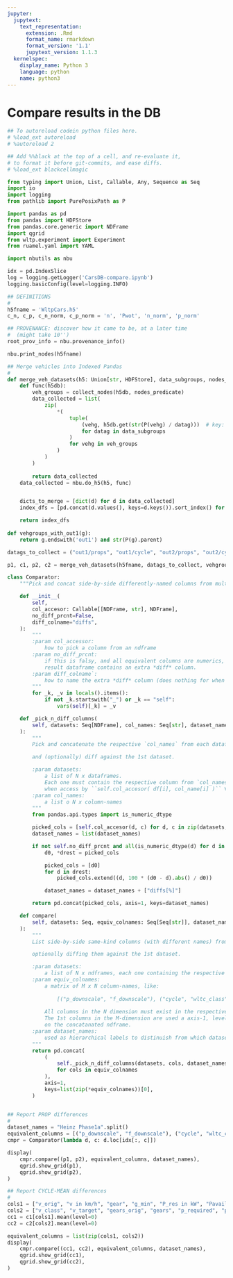 ```yaml
---
jupyter:
  jupytext:
    text_representation:
      extension: .Rmd
      format_name: rmarkdown
      format_version: '1.1'
      jupytext_version: 1.1.3
  kernelspec:
    display_name: Python 3
    language: python
    name: python3
---
```


# Compare results in the DB

```python
## To autoreload codein python files here.
# %load_ext autoreload
# %autoreload 2

## Add %%black at the top of a cell, and re-evaluate it, 
# to format it before git-commits, and ease diffs.
# %load_ext blackcellmagic
```

```python
from typing import Union, List, Callable, Any, Sequence as Seq
import io
import logging
from pathlib import PurePosixPath as P

import pandas as pd
from pandas import HDFStore
from pandas.core.generic import NDFrame
import qgrid
from wltp.experiment import Experiment
from ruamel.yaml import YAML

import nbutils as nbu

idx = pd.IndexSlice
log = logging.getLogger('CarsDB-compare.ipynb')
logging.basicConfig(level=logging.INFO)
```

```python
## DEFINITIONS
#
h5fname = 'WltpCars.h5'
c_n, c_p, c_n_norm, c_p_norm = 'n', 'Pwot', 'n_norm', 'p_norm'
```

```python
## PROVENANCE: discover how it came to be, at a later time
#  (might take 10'')
root_prov_info = nbu.provenance_info() 
```

```python
nbu.print_nodes(h5fname)
```

```python
## Merge vehicles into Indexed Pandas
#
def merge_veh_datasets(h5: Union[str, HDFStore], data_subgroups, nodes_predicate) -> List[NDFrame]:
    def func(h5db):
        veh_groups = collect_nodes(h5db, nodes_predicate)
        data_collected = list(
            zip(
                *(
                    tuple( 
                        (vehg, h5db.get(str(P(vehg) / datag)))  # key: vehnum, value: subgroup-dfs
                        for datag in data_subgroups
                    )
                    for vehg in veh_groups
                )
            )
        )
        
        return data_collected
    data_collected = nbu.do_h5(h5, func)


    dicts_to_merge = [dict(d) for d in data_collected]
    index_dfs = [pd.concat(d.values(), keys=d.keys()).sort_index() for d in dicts_to_merge]

    return index_dfs
 
def vehgroups_with_out1(g):
    return g.endswith('out1') and str(P(g).parent)

datags_to_collect = ("out1/props", "out1/cycle", "out2/props", "out2/cycle")

p1, c1, p2, c2 = merge_veh_datasets(h5fname, datags_to_collect, vehgroups_with_out1)
```

```python
class Comparator:
    """Pick and concat side-by-side differently-named columns from multiple dataframe."""

    def __init__(
        self,
        col_accesor: Callable[[NDFrame, str], NDFrame],
        no_diff_prcnt=False,
        diff_colname="diffs",
    ):
        """
        :param col_accessor:
            how to pick a column from an ndframe
        :param no_diff_prcnt:
            if this is falsy, and all equivalent columns are numerics,
            result dataframe contains an extra *diff* column.
        :param diff_colname`:
            how to name the extra *diff* column (does nothing for when not generated)
        """
        for _k, _v in locals().items():
            if not _k.startswith("_") or _k == "self":
                vars(self)[_k] = _v

    def _pick_n_diff_columns(
        self, datasets: Seq[NDFrame], col_names: Seq[str], dataset_names: Seq[str]
    ):
        """
        Pick and concatenate the respective `col_names` from each dataframe in `dfs`, 

        and (optionally) diff against the 1st dataset. 

        :param datasets:
            a list of N x dataframes.
            Each one must contain the respective column from `col_names`, 
            when access by ``self.col_accesor( df[i], col_name[i] )`` ∀ i ∈ [0, N).
        :param col_names:
            a list o N x column-names
        """
        from pandas.api.types import is_numeric_dtype

        picked_cols = [self.col_accesor(d, c) for d, c in zip(datasets, col_names)]
        dataset_names = list(dataset_names)

        if not self.no_diff_prcnt and all(is_numeric_dtype(d) for d in picked_cols):
            d0, *drest = picked_cols

            picked_cols = [d0]
            for d in drest:
                picked_cols.extend((d, 100 * (d0 - d).abs() / d0))

            dataset_names = dataset_names + ["diffs[%]"]

        return pd.concat(picked_cols, axis=1, keys=dataset_names)

    def compare(
        self, datasets: Seq, equiv_colnames: Seq[Seq[str]], dataset_names: Seq[str]
    ):
        """
        List side-by-side same-kind columns (with different names) from many datasets,

        optionally diffing them against the 1st dataset.

        :param datasets:
            a list of N x ndframes, each one containing the respective columns in `equiv_colnames`.
        :param equiv_colnames:
            a matrix of M x N column-names, like:
            
                [("p_downscale", "f_downscale"), ("cycle", "wltc_class"), ...]
                
            All columns in the N dimension must exist in the respective dataframe in `datasets` list.
            The 1st columns in the M-dimension are used a axis-1, level-0 labels 
            on the concatanated ndframe.
        :param dataset_names:
            used as hierarchical labels to distinuish from which dataset each column comes from
        """
        return pd.concat(
            (
                self._pick_n_diff_columns(datasets, cols, dataset_names)
                for cols in equiv_colnames
            ),
            axis=1,
            keys=list(zip(*equiv_colnames))[0],
        )


## Report PROP differences
#
dataset_names = "Heinz Phase1a".split()
equivalent_columns = [("p_downscale", "f_downscale"), ("cycle", "wltc_class")]
cmpr = Comparator(lambda d, c: d.loc[idx[:, c]])

display(
    cmpr.compare((p1, p2), equivalent_columns, dataset_names),
    qgrid.show_grid(p1),
    qgrid.show_grid(p2),
)
```

```python
## Report CYCLE-MEAN differences
#
cols1 = ["v_orig", "v in km/h", "gear", "g_min", "P_res in kW", "Pavailable in kW", "n in min-1"]
cols2 = ["v_class", "v_target", "gears_orig", "gears", "p_required", "p_available", "rpm"]
cc1 = c1[cols1].mean(level=0)
cc2 = c2[cols2].mean(level=0)

equivalent_columns = list(zip(cols1, cols2))
display(
    cmpr.compare((cc1, cc2), equivalent_columns, dataset_names),
    qgrid.show_grid(cc1), 
    qgrid.show_grid(cc2),
)
```
